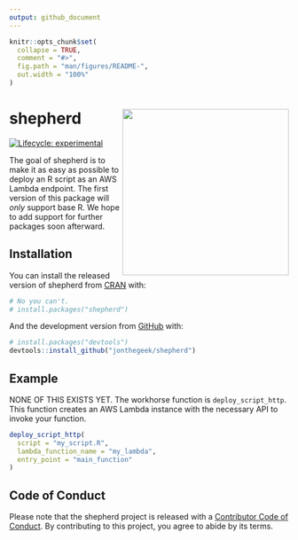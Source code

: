 ```yaml
---
output: github_document
---
```


<!-- README.md is generated from README.Rmd. Please edit that file -->

```r
knitr::opts_chunk$set(
  collapse = TRUE,
  comment = "#>",
  fig.path = "man/figures/README-",
  out.width = "100%"
)
```

# shepherd <img src='man/figures/logo.svg' align="right" height="300" />

<!-- badges: start -->
[![Lifecycle: experimental](https://img.shields.io/badge/lifecycle-experimental-orange.svg)](https://www.tidyverse.org/lifecycle/#experimental)
<!-- badges: end -->

The goal of shepherd is to make it as easy as possible to deploy an R script as an AWS Lambda endpoint.
The first version of this package will *only* support base R.
We hope to add support for further packages soon afterward.

## Installation

You can install the released version of shepherd from [CRAN](https://CRAN.R-project.org) with:

``` r
# No you can't.
# install.packages("shepherd")
```

And the development version from [GitHub](https://github.com/) with:

``` r
# install.packages("devtools")
devtools::install_github("jonthegeek/shepherd")
```
## Example

NONE OF THIS EXISTS YET.
The workhorse function is `deploy_script_http`.
This function creates an AWS Lambda instance with the necessary API to invoke your function.

```r
deploy_script_http(
  script = "my_script.R",
  lambda_function_name = "my_lambda",
  entry_point = "main_function"
)
```

## Code of Conduct

Please note that the shepherd project is released with a [Contributor Code of Conduct](https://contributor-covenant.org/version/2/0/CODE_OF_CONDUCT.html). By contributing to this project, you agree to abide by its terms.
